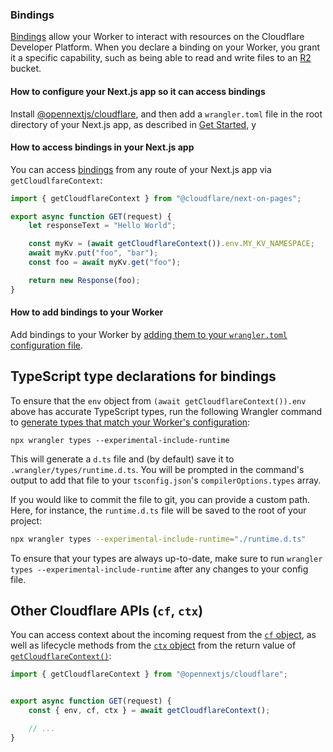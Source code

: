 
### Bindings

[Bindings](https://developers.cloudflare.com/workers/runtime-apis/bindings/) allow your Worker to interact with resources on the Cloudflare Developer Platform. When you declare a binding on your Worker, you grant it a specific capability, such as being able to read and write files to an [R2](https://developers.cloudflare.com/r2/) bucket.

#### How to configure your Next.js app so it can access bindings

Install [@opennextjs/cloudflare](https://www.npmjs.com/package/@opennextjs/cloudflare), and then add a `wrangler.toml` file in the root directory of your Next.js app, as described in [Get Started](/cloudflare/get-started), y

#### How to access bindings in your Next.js app

You can access [bindings](https://developers.cloudflare.com/workers/runtime-apis/bindings/) from any route of your Next.js app via `getCloudlfareContext`:

```js
import { getCloudflareContext } from "@cloudflare/next-on-pages";

export async function GET(request) {
	let responseText = "Hello World";

	const myKv = (await getCloudflareContext()).env.MY_KV_NAMESPACE;
	await myKv.put("foo", "bar");
	const foo = await myKv.get("foo");

	return new Response(foo);
}
```

#### How to add bindings to your Worker

Add bindings to your Worker by [adding them to your `wrangler.toml` configuration file](/pages/functions/wrangler-configuration/).

## TypeScript type declarations for bindings

To ensure that the `env` object from `(await getCloudflareContext()).env` above has accurate TypeScript types, run the following Wrangler command to [generate types that match your Worker's configuration](https://developers.cloudflare.com/workers/languages/typescript/#generate-types-that-match-your-workers-configuration-experimental):

```
npx wrangler types --experimental-include-runtime
```

This will generate a `d.ts` file and (by default) save it to `.wrangler/types/runtime.d.ts`. You will be prompted in the command's output to add that file to your `tsconfig.json`'s `compilerOptions.types` array.

If you would like to commit the file to git, you can provide a custom path. Here, for instance, the `runtime.d.ts` file will be saved to the root of your project:

```bash
npx wrangler types --experimental-include-runtime="./runtime.d.ts"
```

To ensure that your types are always up-to-date, make sure to run `wrangler types --experimental-include-runtime` after any changes to your config file.

## Other Cloudflare APIs (`cf`, `ctx`)

You can access context about the incoming request from the [`cf` object](https://developers.cloudflare.com/workers/runtime-apis/request/#the-cf-property-requestinitcfproperties), as well as lifecycle methods from the [`ctx` object](https://developers.cloudflare.com/workers/runtime-apis/context) from the return value of [`getCloudflareContext()`](https://github.com/opennextjs/opennextjs-cloudflare/blob/main/packages/cloudflare/src/api/get-cloudflare-context.ts):

```js
import { getCloudflareContext } from "@opennextjs/cloudflare";


export async function GET(request) {
	const { env, cf, ctx } = await getCloudflareContext();

	// ...
}
```
